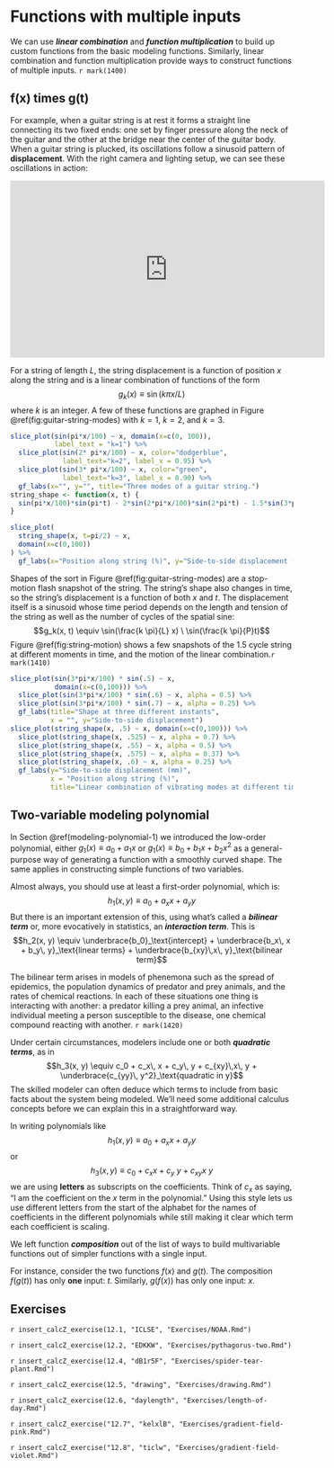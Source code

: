 # Functions with multiple inputs {#fun-multiple-inputs}

We can use ***linear combination*** and ***function multiplication*** to build up custom functions from the basic modeling functions. Similarly, linear combination and function multiplication provide ways to construct functions of multiple inputs. `r mark(1400)` 

## f(x) times g(t)

For example, when a guitar string is at rest it forms a straight line connecting its two fixed ends: one set by finger pressure along the neck of the guitar and the other at the bridge near the center of the guitar body. When a guitar string is plucked, its oscillations follow a sinusoid pattern of **displacement**. With the right camera and lighting setup, we can see these oscillations in action:

<iframe width="560" height="315" src="https://www.youtube.com/embed/F0NsJ7J8rYM" title="YouTube video player" frameborder="0" allow="accelerometer; autoplay; clipboard-write; encrypted-media; gyroscope; picture-in-picture" allowfullscreen></iframe>

For a string of length $L$, the string displacement is a function of position $x$ along the string and is a linear combination of functions of the form $$g_k(x) \equiv \sin(k \pi x /L)$$ where $k$ is an integer.  A few of these functions are graphed in Figure \@ref(fig:guitar-string-modes) with $k=1$, $k=2$, and $k=3$.

```r
slice_plot(sin(pi*x/100) ~ x, domain(x=c(0, 100)), 
           label_text = "k=1") %>% 
  slice_plot(sin(2* pi*x/100) ~ x, color="dodgerblue",
             label_text="k=2", label_x = 0.95) %>%
  slice_plot(sin(3* pi*x/100) ~ x, color="green",
             label_text="k=3", label_x = 0.90) %>%
  gf_labs(x="", y="", title="Three modes of a guitar string.")
string_shape <- function(x, t) {
  sin(pi*x/100)*sin(pi*t) - 2*sin(2*pi*x/100)*sin(2*pi*t) - 1.5*sin(3*pi*x/100)*sin(3*pi*t)
}

slice_plot(
  string_shape(x, t=pi/2) ~ x,
  domain(x=c(0,100))
) %>%
  gf_labs(x="Position along string (%)", y="Side-to-side displacement (mm) ", title="A linear combination of the modes")
```

Shapes of the sort in Figure \@ref(fig:guitar-string-modes) are a stop-motion flash snapshot of the string. The string's shape also changes in time, so the string's displacement is a function of both $x$ and $t$. The displacement itself is a sinusoid whose time period depends on the length and tension of the string as well as the number of cycles of the spatial sine: 
$$g_k(x, t) \equiv \sin(\frac{k \pi}{L} x) \ \sin(\frac{k \pi}{P}t)$$ Figure \@ref(fig:string-motion) shows a few snapshots of the 1.5 cycle string at different moments in time, and the motion of the linear combination.`r mark(1410)` 

```r
slice_plot(sin(3*pi*x/100) * sin(.5) ~ x, 
           domain(x=c(0,100))) %>%
  slice_plot(sin(3*pi*x/100) * sin(.6) ~ x, alpha = 0.5) %>%
  slice_plot(sin(3*pi*x/100) * sin(.7) ~ x, alpha = 0.25) %>%
  gf_labs(title="Shape at three different instants",
          x = "", y="Side-to-side displacement")
slice_plot(string_shape(x, .5) ~ x, domain(x=c(0,100))) %>%
  slice_plot(string_shape(x, .525) ~ x, alpha = 0.7) %>%
  slice_plot(string_shape(x, .55) ~ x, alpha = 0.5) %>%
  slice_plot(string_shape(x, .575) ~ x, alpha = 0.37) %>%
  slice_plot(string_shape(x, .6) ~ x, alpha = 0.25) %>%
  gf_labs(y="Side-to-side displacement (mm)",
          x = "Position along string (%)",
          title="Linear combination of vibrating modes at different times.")
```

## Two-variable modeling polynomial

In Section \@ref(modeling-polynomial-1) we introduced the low-order polynomial, either $g_1(x) \equiv a_0 + a_1 x$ or $g_1(x) \equiv b_0 + b_1 x + b_2 x^2$ as a general-purpose way of generating a function with a smoothly curved shape. The same applies in constructing simple functions of two variables. 

Almost always, you should use at least a first-order polynomial, which is:
$$h_1(x, y) \equiv a_0 + a_x x + a_y y$$
But there is an important extension of this, using what's called a ***bilinear term*** or, more evocatively in statistics, an ***interaction term***.  This is
$$h_2(x, y) \equiv \underbrace{b_0}_\text{intercept} + \underbrace{b_x\, x + b_y\, y}_\text{linear terms} + \underbrace{b_{xy}\,x\, y}_\text{bilinear term}$$

The bilinear term arises  in models of phenemona such as the spread of epidemics, the population dynamics of predator and prey animals, and the rates of chemical reactions. In each of these situations one thing is interacting with another: a predator killing a prey animal, an infective individual meeting a person susceptible to the disease, one chemical compound reacting with another. `r mark(1420)` 

Under certain circumstances, modelers include one or both ***quadratic terms***, as in 
$$h_3(x, y) \equiv c_0 + c_x\, x + c_y\, y + c_{xy}\,x\, y + \underbrace{c_{yy}\, y^2}_\text{quadratic in y}$$
The skilled modeler can often deduce which terms to include from basic facts about the system being modeled. We'll need some additional calculus concepts before we can explain this in a straightforward way.


::: {.why  data-latex=""}
In writing polynomials like $$h_1(x, y) \equiv a_0 + a_x x + a_y y$$ or $$h_3(x, y) \equiv c_0 + c_x x + c_y\ y + c_{xy} x\ y$$
we are using **letters** as subscripts on the coefficients. Think of $c_x$ as saying, "I am the coefficient on the $x$ term in the polynomial." Using this style lets us use different letters from the start of the alphabet for the names of coefficients in the different polynomials while still making it clear which term each coefficient is scaling.

:::


::: {.why  data-latex=""}

We left function ***composition*** out of the list of ways to build multivariable functions out of simpler functions with a single input.  

For instance, consider the two functions $f(x)$ and $g(t)$. The composition $f(g(t))$ has only **one** input: $t$. Similarly, $g(f(x))$ has only one input: $x$.

:::

## Exercises

`r insert_calcZ_exercise(12.1, "ICLSE", "Exercises/NOAA.Rmd")`

`r insert_calcZ_exercise(12.2, "EDKKW", "Exercises/pythagorus-two.Rmd")`



`r insert_calcZ_exercise(12.4, "dB1r5F", "Exercises/spider-tear-plant.Rmd")`

`r insert_calcZ_exercise(12.5, "drawing", "Exercises/drawing.Rmd")`

`r insert_calcZ_exercise(12.6, "daylength", "Exercises/length-of-day.Rmd")`

`r insert_calcZ_exercise("12.7", "kelxlB", "Exercises/gradient-field-pink.Rmd")`

`r insert_calcZ_exercise("12.8", "ticlw", "Exercises/gradient-field-violet.Rmd")`


<!-- Add an aside about how + - * / ^ are really all functions of two variables. Use R to demonstrate this. -->


